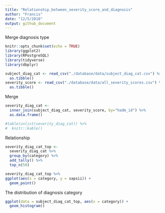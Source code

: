 ```yaml
---
title: "Relationship_between_severity_score_and_diagnosis"
author: "Francis"
date: "12/5/2018"
output: github_document
---
```

Merge diagnosis type

```r
knitr::opts_chunk$set(echo = TRUE)
library(ggplot2)
library(RPostgreSQL)
library(tidyverse)
library(dbplyr)
```


```r
subject_diag_cat <- read_csv("./database/data/subject_diag_cat.csv") %>% 
  as.tibble()
severity_score <- read_csv("./database/data/all_severity_scores.csv") %>% 
  as.tibble()
```









Merge
```r
severity_diag_cat <-
  inner_join(subject_diag_cat, severity_score, by="hadm_id") %>% 
  as.data.frame()
```

```r
#table(unlist(severity_diag_cat)) %>% 
#  knitr::kable()
```

Relationship


```r
severity_diag_cat_top <- 
  severity_diag_cat %>% 
  group_by(category) %>% 
  add_tally() %>% 
  top_n(50)
```





```r
severity_diag_cat_top %>% 
ggplot(aes(x = category, y = sapsii)) +
  geom_point()
```

The distribution of diagnosis category
```r

ggplot(data = subject_diag_cat_top, aes(x = category)) + 
  geom_histogram()

```